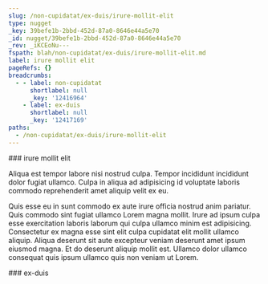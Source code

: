 ```yaml
---
slug: /non-cupidatat/ex-duis/irure-mollit-elit
type: nugget
_key: 39befe1b-2bbd-452d-87a0-8646e44a5e70
_id: nugget/39befe1b-2bbd-452d-87a0-8646e44a5e70
_rev: _iKCEoNu---
fspath: blah/non-cupidatat/ex-duis/irure-mollit-elit.md
label: irure mollit elit
pageRefs: {}
breadcrumbs:
  - - label: non-cupidatat
      shortlabel: null
      _key: '12416964'
    - label: ex-duis
      shortlabel: null
      _key: '12417169'
paths:
  - /non-cupidatat/ex-duis/irure-mollit-elit
---
```


<NuggetArea>
<Nugget slug="/non-cupidatat/ex-duis/irure-mollit-elit" type="nugget" _key="39befe1b-2bbd-452d-87a0-8646e44a5e70" _id="nugget/39befe1b-2bbd-452d-87a0-8646e44a5e70" _rev="_iKCEoNu---" fspath="blah/non-cupidatat/ex-duis/irure-mollit-elit.md" label="irure mollit elit" paths="/non-cupidatat/ex-duis/irure-mollit-elit">
<NuggetBody>
### irure mollit elit

Aliqua est tempor labore nisi nostrud culpa. Tempor incididunt incididunt dolor fugiat ullamco. Culpa in aliqua ad adipisicing id voluptate laboris commodo reprehenderit amet aliquip velit ex eu.

Quis esse eu in sunt commodo ex aute irure officia nostrud anim pariatur. Quis commodo sint fugiat ullamco Lorem magna mollit. Irure ad ipsum culpa esse exercitation laboris laborum qui culpa ullamco minim est adipisicing. Consectetur ex magna esse sint elit culpa cupidatat elit mollit ullamco aliquip. Aliqua deserunt sit aute excepteur veniam deserunt amet ipsum eiusmod magna. Et do deserunt aliquip mollit est. Ullamco dolor ullamco consequat quis ipsum ullamco quis non veniam ut Lorem.

</NuggetBody>
<Breadcrumbs>
<Crumbs>
<Crumb _key="12416964" label="non-cupidatat" /><Crumb _key="12417169" label="ex-duis" />
</Crumbs>
</Breadcrumbs>
</Nugget>

<NuggetsInbound>
</NuggetsInbound>
<NuggetsOutbound>
</NuggetsOutbound>
</NuggetArea>
<PassagesInbound>
<Passage direction="inbound" type="passage" _key="12417169" _id="passage/12417169" _rev="_iKCEoNW--_" label="ex-duis" passage="ex-duis" fspath="blah/non-cupidatat/ex-duis" paths="/non-cupidatat/ex-duis" slug="/non-cupidatat/ex-duis">
<NuggetBody>
### ex-duis

</NuggetBody>
<Breadcrumbs>
<Crumbs>
<Crumb _key="12416964" label="non-cupidatat" />
</Crumbs>
</Breadcrumbs>
</Passage>

</PassagesInbound>
<PassagesOutbound>
</PassagesOutbound>